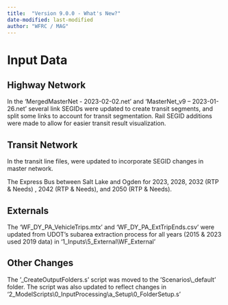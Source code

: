 ```yaml
---
title:  "Version 9.0.0 - What's New?"
date-modified: last-modified
author: "WFRC / MAG"
---
```


# Input Data

## Highway Network

In the 'MergedMasterNet - 2023-02-02.net' and 'MasterNet_v9 – 2023-01-26.net' several link SEGIDs were updated to create transit segments, and split some links to account for transit segmentation. Rail SEGID additions were made to allow for easier transit result visualization.

## Transit Network

In the transit line files, were updated to incorporate SEGID changes in master network.

The Express Bus between Salt Lake and Ogden for 2023, 2028, 2032 (RTP & Needs) , 2042 (RTP & Needs), and 2050 (RTP & Needs).

## Externals

The 'WF_DY_PA_VehicleTrips.mtx' and 'WF_DY_PA_ExtTripEnds.csv' were updated from UDOT’s subarea extraction process for all years (2015 & 2023 used 2019 data) in '1_Inputs\\5_External\\WF_External'

## Other Changes
The '_CreateOutputFolders.s' script was moved to the 'Scenarios\\_default' folder. The script was also updated to reflect changes in '2_ModelScripts\\0_InputProcessing\\a_Setup\\0_FolderSetup.s'
